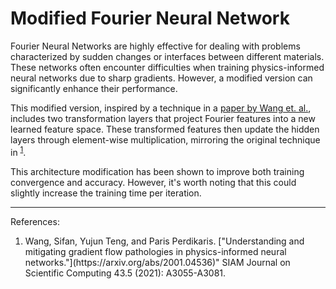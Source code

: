 # Modified Fourier Neural Network

Fourier Neural Networks are highly effective for dealing with problems characterized by sudden changes or interfaces between different materials. These networks often encounter difficulties when training physics-informed neural networks due to sharp gradients. However, a modified version can significantly enhance their performance.

This modified version, inspired by a technique in a [paper by Wang et. al.](#ref-1), includes two transformation layers that project Fourier features into a new learned feature space. These transformed features then update the hidden layers through element-wise multiplication, mirroring the original technique in <sup>[1](#ref-1)</sup>.

This architecture modification has been shown to improve both training convergence and accuracy. However, it's worth noting that this could slightly increase the training time per iteration.

---

References:

1. <div id="ref-1">
     Wang, Sifan, Yujun Teng, and Paris Perdikaris. ["Understanding and
     mitigating gradient flow pathologies in physics-informed neural
     networks."](https://arxiv.org/abs/2001.04536)" SIAM Journal on Scientific
     Computing 43.5 (2021): A3055-A3081.
   </div>
